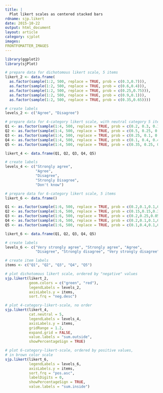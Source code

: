 ```yaml
---
title: |
  Plot likert scales as centered stacked bars
rdname: sjp.likert
date: 2015-10-22
output: html_document
layout: article
category: sjplot
images:
FRONTFOMATTER_IMAGES
---
```


```r
library(ggplot2)
library(sjPlot)
```

```r
# prepare data for dichotomous likert scale, 5 items
likert_2 <- data.frame(
  as.factor(sample(1:2, 500, replace = TRUE, prob = c(0.3,0.7))),
  as.factor(sample(1:2, 500, replace = TRUE, prob = c(0.6,0.4))),
  as.factor(sample(1:2, 500, replace = TRUE, prob = c(0.25,0.75))),
  as.factor(sample(1:2, 500, replace = TRUE, prob = c(0.9,0.1))),
  as.factor(sample(1:2, 500, replace = TRUE, prob = c(0.35,0.65))))

# create labels
levels_2 <- c("Agree", "Disagree")

# prepare data for 4-category likert scale, with neutral category 5 items
Q1 <- as.factor(sample(1:4, 500, replace = TRUE, prob = c(0.2, 0.3, 0.1, 0.4)))
Q2 <- as.factor(sample(1:4, 500, replace = TRUE, prob = c(0.5, 0.25, 0.15, 0.1)))
Q3 <- as.factor(sample(1:4, 500, replace = TRUE, prob = c(0.25, 0.1, 0.4, 0.25)))
Q4 <- as.factor(sample(1:4, 500, replace = TRUE, prob = c(0.1, 0.4, 0.4, 0.1)))
Q5 <- as.factor(sample(1:4, 500, replace = TRUE, prob = c(0.35, 0.25, 0.15, 0.25)))

likert_4 <- data.frame(Q1, Q2, Q3, Q4, Q5)

# create labels
levels_4 <- c("Strongly agree",
              "Agree",
              "Disagree",
              "Strongly Disagree",
              "Don't know")

# prepare data for 6-category likert scale, 5 items
likert_6 <- data.frame()

Q1 <- as.factor(sample(1:6, 500, replace = TRUE, prob = c(0.2,0.1,0.1,0.3,0.2,0.1)))
Q2 <- as.factor(sample(1:6, 500, replace = TRUE, prob = c(0.15,0.15,0.3,0.1,0.1,0.2)))
Q3 <- as.factor(sample(1:6, 500, replace = TRUE, prob = c(0.2,0.25,0.05,0.2,0.2,0.2)))
Q4 <- as.factor(sample(1:6, 500, replace = TRUE, prob = c(0.2,0.1,0.1,0.4,0.1,0.1)))
Q5 <- as.factor(sample(1:6, 500, replace = TRUE, prob = c(0.1,0.4,0.1,0.3,0.05,0.15)))

likert_6 <- data.frame(Q1, Q2, Q3, Q4, Q5)

# create labels
levels_6 <- c("Very strongly agree", "Strongly agree", "Agree",
              "Disagree", "Strongly disagree", "Very strongly disagree")

# create item labels
items <- c("Q1", "Q2", "Q3", "Q4", "Q5")

# plot dichotomous likert scale, ordered by "negative" values
sjp.likert(likert_2,
           geom.colors = c("green", "red"),
           legendLabels = levels_2,
           axisLabels.y = items,
           sort.frq = "neg.desc")

# plot 4-category-likert-scale, no order
sjp.likert(likert_4,
           cat.neutral = 5,
           legendLabels = levels_4,
           axisLabels.y = items,
           gridRange = 1.2,
           expand.grid = FALSE,
           value.labels = "sum.outside",
           showPercentageSign = TRUE)

# plot 6-category-likert-scale, ordered by positive values,
# in brown color scale
sjp.likert(likert_6,
           legendLabels = levels_6,
           axisLabels.y = items,
           sort.frq = "pos.asc",
           labelDigits = 0,
           showPercentageSign = TRUE,
           value.labels = "sum.inside")



```
